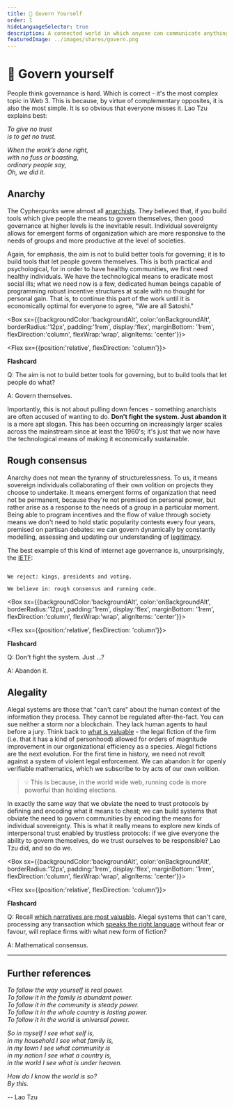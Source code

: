 ```yaml
---
title: 👑 Govern Yourself
order: 1
hideLanguageSelector: true
description: A connected world in which anyone can communicate anything from anywhere requires more dynamic and responsive means of governing ourselves. Though it seems complex, Lao Tzu already had all the answers 27 centuries ago.
featuredImage: ../images/shares/govern.png
---
```


# 👑 Govern yourself

People think governance is hard. Which is correct - it's the most complex topic in Web 3. This 
is because, by virtue of complementary opposites, it is also the most simple. It is so obvious 
that everyone misses it. Lao Tzu explains best:

*To give no trust*  
*is to get no trust.*  
  
*When the work’s done right,*  
*with no fuss or boasting,*  
*ordinary people say,*  
*Oh, we did it.*  

## Anarchy

The Cypherpunks were almost all [anarchists](https://abahlali.org/files/Graeber.pdf). They believed that, if you build tools which give people the means to govern themselves, then good governance at higher levels is the inevitable result. Individual sovereignty allows for emergent forms of organization which are more responsive to the needs of groups and more productive at the level of societies.

Again, for emphasis, the aim is not to build better tools for governing; it is to build tools 
that let people govern themselves. This is both practical and psychological, for in order to 
have healthy communities, we first need healthy individuals. We have the technological means to 
eradicate most social ills; what we need now is a few, dedicated human beings capable of 
programming robust incentive structures at scale with no thought for personal gain. That is, to 
continue this part of the work until it is economically optimal for everyone to agree, "We are 
all Satoshi."

<Box sx={{backgroundColor:'backgroundAlt', color:'onBackgroundAlt', borderRadius:'12px', padding:'1rem', display:'flex', marginBottom: '1rem', flexDirection:'column', flexWrap:'wrap', alignItems: 'center'}}>

<Chocolate>

<Flex sx={{position:'relative', flexDirection: 'column'}}>

**Flashcard**

Q: The aim is not to build better tools for governing, but to build tools that let people do what?

A: Govern themselves.

</Flex>

</Chocolate>

</Box>

Importantly, this is not about pulling down fences - something anarchists are often accused of 
wanting to do. **Don't fight the system. Just abandon it** is a more apt slogan. This has been 
occurring on increasingly larger scales across the mainstream since at least the 1960's; it's 
just that we now have the technological means of making it economically sustainable. 

## Rough consensus

Anarchy does not mean the tyranny of structurelessness. To us, it means sovereign individuals 
collaborating of their own volition on projects they choose to undertake. It means emergent 
forms of organization that need not be permanent, because they're not premised on personal 
power, but rather arise as a response to the needs of a group in a particular moment. Being able 
to program incentives and the flow of value through society means we don't need to hold static 
popularity contests every four years, premised on partisan debates: we can govern dynamically by constantly modelling, assessing and updating our understanding of [legitimacy](https://vitalik.ca/general/2021/03/23/legitimacy.html).

The best example of this kind of internet age governance is, unsurprisingly, the [IETF](learn/module-4/consensus):

```

We reject: kings, presidents and voting.

We believe in: rough consensus and running code.

```

<Box sx={{backgroundColor:'backgroundAlt', color:'onBackgroundAlt', borderRadius:'12px', padding:'1rem', display:'flex', marginBottom: '1rem', flexDirection:'column', flexWrap:'wrap', alignItems: 'center'}}>

<Chocolate>

<Flex sx={{position:'relative', flexDirection: 'column'}}>

**Flashcard**

Q: Don't fight the system. Just ...?

A: Abandon it.

</Flex>

</Chocolate>

</Box>

## Alegality

Alegal systems are those that "can't care" about the human context of the information they 
process. They cannot be regulated after-the-fact. You can sue neither a storm nor a blockchain. 
They lack human agents to haul before a jury. Think back to [what is valuable](/learn/module-1/value/#consensus) - the legal fiction of the firm (i.e. that it has a kind of personhood) allowed for orders of magnitude improvement in our organizational efficiency as a species. Alegal fictions are the next evolution. For the first time in history, we need not revolt against a system of violent legal enforcement. We can abandon it for openly verifiable mathematics, which we subscribe to by acts of our own volition.

> 💡 This is because, in the world wide web, running code is more powerful than holding elections. 

In exactly the same way that we obviate the need to trust protocols by defining and encoding 
what it means to cheat; we can build systems that obviate the need to govern communities by 
encoding the means for individual sovereignty. This is what it really means to explore new kinds 
of interpersonal trust enabled by trustless protocols: if we give everyone the ability to govern 
themselves, do we trust ourselves to be responsible? Lao Tzu did, and so do we.

<Box sx={{backgroundColor:'backgroundAlt', color:'onBackgroundAlt', borderRadius:'12px', padding:'1rem', display:'flex', marginBottom: '1rem', flexDirection:'column', flexWrap:'wrap', alignItems: 'center'}}>

<Chocolate>

<Flex sx={{position:'relative', flexDirection: 'column'}}>

**Flashcard**

Q: Recall [which narratives are most valuable](/learn/module-1/value/#narrative). Alegal systems that can't care, processing any transaction which [speaks the right language](/learn/module-2/money-speech/#regulation-vs-expense) without fear or favour, will replace firms with what new form of fiction?

A: Mathematical consensus.

</Flex>

</Chocolate>

</Box>

---

## Further references

*To follow the way yourself is real power.*  
*To follow it in the family is abundant power.*  
*To follow it in the community is steady power.*  
*To follow it in the whole country is lasting power.*  
*To follow it in the world is universal power.*  
  
*So in myself I see what self is,*  
*in my household I see what family is,*  
*in my town I see what community is*  
*in my nation I see what a country is,*  
*in the world I see what is under heaven.*  

*How do I know the world is so?*  
*By this.* 
   
 -- <Link to="http://www.sfhunyuan.com/images/TAO_TE_CHING_-_LE_GUIN_edition.pdf">Lao Tzu</Link>